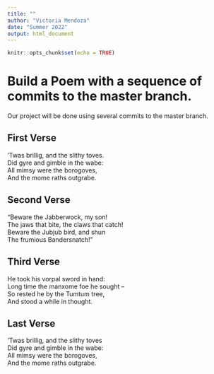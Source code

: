 ```yaml
---
title: ""
author: "Victoria Mendoza"
date: "Summer 2022"
output: html_document
---
```


```r
knitr::opts_chunk$set(echo = TRUE)
```
# Build a Poem with a sequence of commits to the master branch.
Our project will be done using several commits to the master branch.
<!-- Do not modify or change any text in "!--" bracketed areas such as this --- these are instructions to
you, if you change any of this the git program will notice it and compromise your git merging strategy !-->

## First Verse 
<!--Put the first five lines of a poem by Lewis Carrol in this section!-->
'Twas brillig, and the slithy toves.  
Did gyre and gimble in the wabe:  
All mimsy were the borogoves,  
And the mome raths outgrabe.  

## Second Verse
<!--Put the first five lines of a poem by Robert Frost here!-->
"Beware the Jabberwock, my son!    
The jaws that bite, the claws that catch!  
Beware the Jubjub bird, and shun  
The frumious Bandersnatch!"  

## Third Verse
<!--Put the first two verses of The Walrus and the Carpenter here!-->
He took his vorpal sword in hand:  
Long time the manxome foe he sought --  
So rested he by the Tumtum tree,  
And stood a while in thought.  

## Last Verse
<!--Put a short poem of your choice 8-20 lines,here!-->
'Twas brillig, and the slithy toves  
Did gyre and gimble in the wabe:  
All mimsy were the borogoves,  
And the mome raths outgrabe.  